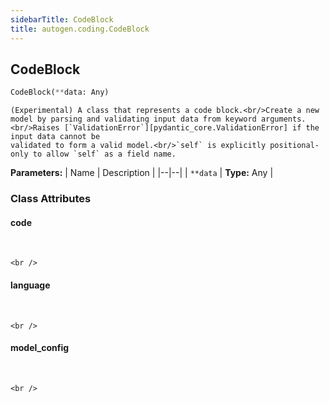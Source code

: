 ```yaml
---
sidebarTitle: CodeBlock
title: autogen.coding.CodeBlock
---
```

<h2 id="autogen.coding.CodeBlock" class="doc doc-heading">
    <code class="doc-symbol doc-symbol-heading doc-symbol-class"></code>
    <span class="doc doc-object-name doc-class-name">CodeBlock</span>
</h2>

```python
CodeBlock(**data: Any)
```

    (Experimental) A class that represents a code block.<br/>Create a new model by parsing and validating input data from keyword arguments.<br/>Raises [`ValidationError`][pydantic_core.ValidationError] if the input data cannot be
    validated to form a valid model.<br/>`self` is explicitly positional-only to allow `self` as a field name.

<b>Parameters:</b>
| Name | Description |
|--|--|
| `**data` | **Type:** Any |

### Class Attributes

<code class="doc-symbol doc-symbol-heading doc-symbol-attribute"></code>
#### code
<br />

    <br />

<code class="doc-symbol doc-symbol-heading doc-symbol-attribute"></code>
#### language
<br />

    <br />

<code class="doc-symbol doc-symbol-heading doc-symbol-attribute"></code>
#### model_config
<br />

    <br />